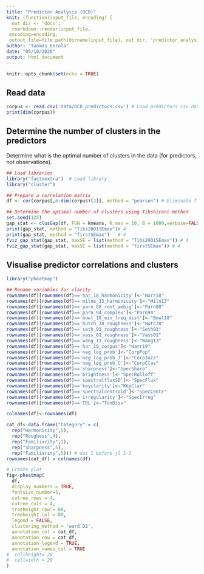 ```yaml
---
title: "Predictor Analysis (DCD)"
knit: (function(input_file, encoding) {
  out_dir <- 'docs';
  rmarkdown::render(input_file,
 encoding=encoding,
 output_file=file.path(dirname(input_file), out_dir, 'predictor_analysis.html'))})
author: "Tuomas Eerola"
date: "05/10/2020"
output: html_document
---
```


```r
knitr::opts_chunk$set(echo = TRUE)
```

## Read data

```r
corpus <- read.csv('data/DCD_predictors.csv') # Load predictors csv data
print(dim(corpus))
```

## Determine the number of clusters in the predictors

Determine what is the optimal number of clusters in the data (for predictors, not observations).

```r
## Load libraries
library("factoextra")  # Load library
library("cluster")

## Prepare a correlation matrix
df <- cor(corpus[,6:dim(corpus)[2]], method = "pearson") # Eliminate first 5 columns (meta-data)

## Determine the optimal number of clusters using Tibshirani method
set.seed(125)
gap_stat <- clusGap(df, FUN = kmeans, K.max = 10, B = 1000,verbose=FALSE)
print(gap_stat, method = "Tibs2001SEmax")# 4
print(gap_stat, method = "firstSEmax")   # 4
fviz_gap_stat(gap_stat, maxSE = list(method = "Tibs2001SEmax")) # 4
fviz_gap_stat(gap_stat, maxSE = list(method = "firstSEmax")) # 4
```

## Visualise predictor correlations and clusters

```r
library("pheatmap")

## Rename variables for clarity
rownames(df)[rownames(df)=='har_18_harmonicity']<-"Harr18"
rownames(df)[rownames(df)=='milne_13_harmonicity']<-"Miln13"
rownames(df)[rownames(df)=='parn_88_root_ambig']<-"Parn88"
rownames(df)[rownames(df)=='parn_94_complex']<-"Parn94"
rownames(df)[rownames(df)=='bowl_18_min_freq_dist']<-"Bowl18"
rownames(df)[rownames(df)=='hutch_78_roughness']<-"Hutc78"
rownames(df)[rownames(df)=='seth_93_roughness']<-"Seth93"
rownames(df)[rownames(df)=='vass_01_roughness']<-"Vass01"
rownames(df)[rownames(df)=='wang_13_roughness']<-"Wang13"
rownames(df)[rownames(df)=='har_19_corpus']<-"Harr19"
rownames(df)[rownames(df)=='neg_log_prob']<-"CorpPop"
rownames(df)[rownames(df)=='neg_log_prob_J']<-"CorpJazz"
rownames(df)[rownames(df)=='neg_log_prob_C']<-"CorpClas"
rownames(df)[rownames(df)=='sharpness']<-"SpecSharp"
rownames(df)[rownames(df)=='brightness']<-"SpecRolloff"
rownames(df)[rownames(df)=='spectralfluxSD']<-"SpecFlux"
rownames(df)[rownames(df)=='keyclarity']<-"KeyClar"
rownames(df)[rownames(df)=='spectralcentroid']<-"SpecCentr"
rownames(df)[rownames(df)=='irregularity']<-"SpecIrreg"
rownames(df)[rownames(df)=='TDL']<-"TonDiss"

colnames(df)<-rownames(df)

cat_df<-data.frame("Category" = c(
  rep("Harmonicity",5),
  rep("Roughess",4),
  rep("Familiarity",1), 
  rep("Sharpness",5),
  rep("Familiarity",5))) # was 1 before jl 1-3
rownames(cat_df) = colnames(df)

# Create plot
fig<-pheatmap(
  df,
  display_numbers = TRUE,
  fontsize_number=5,
  cutree_rows = 4,
  cutree_cols = 4,
  treeheight_row = 80,
  treeheight_col = 80,
  legend = FALSE,
  clustering_method = 'ward.D2',
  annotation_col = cat_df,
  annotation_row = cat_df,
  annotation_legend = TRUE,
  annotation_names_col = TRUE
#  cellheight= 20, 
#  cellwidth = 20
)
```
